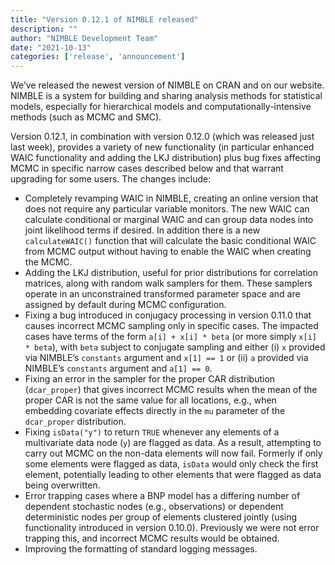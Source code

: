 ```yaml
---
title: "Version 0.12.1 of NIMBLE released"
description: ""
author: "NIMBLE Development Team"
date: "2021-10-13"
categories: ['release', 'announcement']
---
```


We’ve released the newest version of NIMBLE on CRAN and on our website. NIMBLE is a system for building and sharing analysis methods for statistical models, especially for hierarchical models and computationally-intensive methods (such as MCMC and SMC).

Version 0.12.1, in combination with version 0.12.0 (which was released just last week), provides a variety of new functionality (in particular enhanced WAIC functionality and adding the LKJ distribution) plus bug fixes affecting MCMC in specific narrow cases described below and that warrant upgrading for some users. The changes include:

  * Completely revamping WAIC in NIMBLE, creating an online version that does not require any particular variable monitors. The new WAIC can calculate conditional or marginal WAIC and can group data nodes into joint likelihood terms if desired. In addition there is a new `calculateWAIC()` function that will calculate the basic conditional WAIC from MCMC output without having to enable the WAIC when creating the MCMC.
  * Adding the LKJ distribution, useful for prior distributions for correlation matrices, along with random walk samplers for them. These samplers operate in an unconstrained transformed parameter space and are assigned by default during MCMC configuration.
  * Fixing a bug introduced in conjugacy processing in version 0.11.0 that causes incorrect MCMC sampling only in specific cases. The impacted cases have terms of the form `a[i] + x[i] * beta` (or more simply `x[i] * beta`), with `beta` subject to conjugate sampling and either (i) `x` provided via NIMBLE’s `constants` argument and `x[1] == 1` or (ii) `a` provided via NIMBLE’s `constants` argument and `a[1] == 0`.
  * Fixing an error in the sampler for the proper CAR distribution (`dcar_proper`) that gives incorrect MCMC results when the mean of the proper CAR is not the same value for all locations, e.g., when embedding covariate effects directly in the `mu` parameter of the `dcar_proper` distribution.
  * Fixing `isData("y")` to return `TRUE` whenever any elements of a multivariate data node (`y`) are flagged as data. As a result, attempting to carry out MCMC on the non-data elements will now fail. Formerly if only some elements were flagged as data, `isData` would only check the first element, potentially leading to other elements that were flagged as data being overwritten.
  * Error trapping cases where a BNP model has a differing number of dependent stochastic nodes (e.g., observations) or dependent deterministic nodes per group of elements clustered jointly (using functionality introduced in version 0.10.0). Previously we were not error trapping this, and incorrect MCMC results would be obtained.
  * Improving the formatting of standard logging messages.